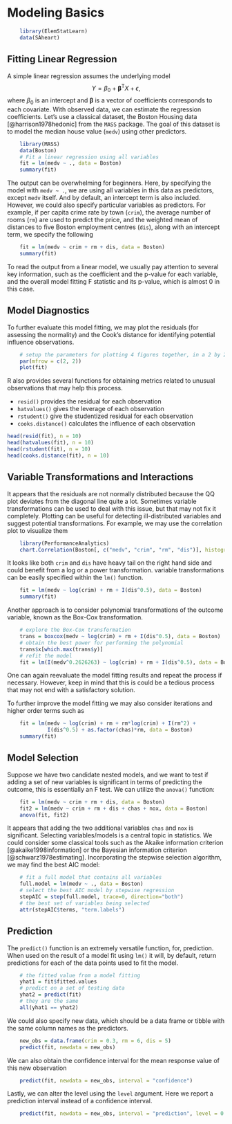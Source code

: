 # Modeling Basics

```r
    library(ElemStatLearn)
    data(SAheart)
```

## Fitting Linear Regression

A simple linear regression assumes the underlying model $$Y = \beta_0 + {\boldsymbol\beta}^\text{T} X + \epsilon,$$ where $\beta_0$ is an intercept and $\boldsymbol\beta$ is a vector of coefficients corresponds to each covariate. With observed data, we can estimate the regression coefficients. Let's use a classical dataset, the Boston Housing data [@harrison1978hedonic] from the `MASS` package. The goal of this dataset is to model the median house value (`medv`) using other predictors. 
```r
    library(MASS)
    data(Boston)
    # Fit a linear regression using all variables
    fit = lm(medv ~ ., data = Boston)
    summary(fit)
```

The output can be overwhelming for beginners. Here, by specifying the model with `medv ~ .`, we are using all variables in this data as predictors, except `medv` itself. And by default, an intercept term is also included. However, we could also specify particular variables as predictors. For example, if per capita crime rate by town (`crim`), the average number of rooms (`rm`) are used to predict the price, and the weighted mean of distances to five Boston employment centres (`dis`), along with an intercept term, we specify the following

```r
    fit = lm(medv ~ crim + rm + dis, data = Boston)
    summary(fit)
```

To read the output from a linear model, we usually pay attention to several key information, such as the coefficient and the p-value for each variable, and the overall model fitting F statistic and its p-value, which is almost 0 in this case. 

## Model Diagnostics 

To further evaluate this model fitting, we may plot the residuals (for assessing the normality) and the Cook's distance for identifying potential influence observations. 

```r
    # setup the parameters for plotting 4 figures together, in a 2 by 2 structure
    par(mfrow = c(2, 2))
    plot(fit)
```

R also provides several functions for obtaining metrics related to unusual observations that may help this process.

- `resid()` provides the residual for each observation
- `hatvalues()` gives the leverage of each observation
- `rstudent()` give the studentized residual for each observation
- `cooks.distance()` calculates the influence of each observation

```r
head(resid(fit), n = 10)
head(hatvalues(fit), n = 10)
head(rstudent(fit), n = 10)
head(cooks.distance(fit), n = 10)
```

## Variable Transformations and Interactions

It appears that the residuals are not normally distributed because the QQ plot deviates from the diagonal line quite a lot. Sometimes variable transformations can be used to deal with this issue, but that may not fix it completely. Plotting can be useful for detecting ill-distributed variables and suggest potential transformations. For example, we may use the correlation plot to visualize them

```r
    library(PerformanceAnalytics)
    chart.Correlation(Boston[, c("medv", "crim", "rm", "dis")], histogram=TRUE, pch="+")
```

It looks like both `crim` and `dis` have heavy tail on the right hand side and could benefit from a log or a power transformation. variable transformations can be easily specified within the `lm()` function.

```r
    fit = lm(medv ~ log(crim) + rm + I(dis^0.5), data = Boston)
    summary(fit)
```

Another approach is to consider polynomial transformations of the outcome variable, known as the Box-Cox transformation.

```r
    # explore the Box-Cox transformation
    trans = boxcox(medv ~ log(crim) + rm + I(dis^0.5), data = Boston)
    # obtain the best power for performing the polynomial
    trans$x[which.max(trans$y)]
    # refit the model
    fit = lm(I(medv^0.2626263) ~ log(crim) + rm + I(dis^0.5), data = Boston)
```

One can again reevaluate the model fitting results and repeat the process if necessary. However, keep in mind that this is could be a tedious process that may not end with a satisfactory solution. 

To further improve the model fitting we may also consider iterations and higher order terms such as 

```r
    fit = lm(medv ~ log(crim) + rm + rm*log(crim) + I(rm^2) + 
             I(dis^0.5) + as.factor(chas)*rm, data = Boston)
    summary(fit)
```

## Model Selection
    
Suppose we have two candidate nested models, and we want to test if adding a set of new variables is significant in terms of predicting the outcome, this is essentially an F test. We can utilize the `anova()` function:    

```r
    fit = lm(medv ~ crim + rm + dis, data = Boston)
    fit2 = lm(medv ~ crim + rm + dis + chas + nox, data = Boston)
    anova(fit, fit2)
```

It appears that adding the two additional variables `chas` and `nox` is significant. Selecting variables/models is a central topic in statistics. We could consider some classical tools such as the Akaike information criterion [@akaike1998information] or the Bayesian information criterion [@schwarz1978estimating]. Incorporating the stepwise selection algorithm, we may find the best AIC model:

```r
    # fit a full model that contains all variables
    full.model = lm(medv ~ ., data = Boston)
    # select the best AIC model by stepwise regression
    stepAIC = step(full.model, trace=0, direction="both")
    # the best set of variables being selected
    attr(stepAIC$terms, "term.labels")
```

## Prediction

The `predict()` function is an extremely versatile function, for, prediction. When used on the result of a model fit using `lm()` it will, by default, return predictions for each of the data points used to fit the model.

```r
    # the fitted value from a model fitting
    yhat1 = fit$fitted.values
    # predict on a set of testing data
    yhat2 = predict(fit)
    # they are the same
    all(yhat1 == yhat2)
```

We could also specify new data, which should be a data frame or tibble with the same column names as the predictors.

```r
    new_obs = data.frame(crim = 0.3, rm = 6, dis = 5)
    predict(fit, newdata = new_obs)
```

We can also obtain the confidence interval for the mean response value of this new observation
```r
    predict(fit, newdata = new_obs, interval = "confidence")
```

Lastly, we can alter the level using the `level` argument. Here we report a prediction interval instead of a confidence interval.

```r
    predict(fit, newdata = new_obs, interval = "prediction", level = 0.99)
```
